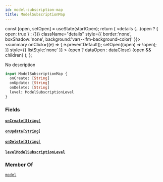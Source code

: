 ```yaml
---
id: model-subscription-map
title: ModelSubscriptionMap
---
```









  const [open, setOpen] = useState(startOpen);
  return (
    <details {...(open ? { open: true } : {})} className="details" style={{ border:'none', boxShadow:'none', background:'var(--ifm-background-color)' }}>
      <summary
        onClick={(e) => {
          e.preventDefault();
          setOpen((open) => !open);
        }}
        style={{ listStyle:'none' }}
      >
      {open ? dataOpen : dataClose}
      </summary>
      {open && children}
    </details>
  );
};








No description


```graphql
input ModelSubscriptionMap {
  onCreate: [String]
  onUpdate: [String]
  onDelete: [String]
  level: ModelSubscriptionLevel
}
```




### Fields

#### [`onCreate`](#)<Bullet />[`[String]`](/docs/api/types/scalars/string)  
> 
> 
> 
> 

#### [`onUpdate`](#)<Bullet />[`[String]`](/docs/api/types/scalars/string)  
> 
> 
> 
> 

#### [`onDelete`](#)<Bullet />[`[String]`](/docs/api/types/scalars/string)  
> 
> 
> 
> 

#### [`level`](#)<Bullet />[`ModelSubscriptionLevel`](/docs/api/types/enums/model-subscription-level)  
> 
> 
> 
> 



### Member Of

[`model`](/docs/api/types/directives/model)  <Badge class="badge badge--secondary" text="directive"/>

